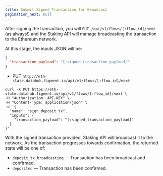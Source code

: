 ```yaml
---
title: Submit Signed Transaction for Broadcast
pagination_next: null
---
```


After signing the transaction, you will `PUT /api/v1/flows/[:flow_id]/next` (as always!) and the Staking API will manage broadcasting the transaction to the Ethereum network.

At this stage, the inputs JSON will be:

```json
{
  "transaction_payload": "[:signed_transaction_payload]"
}
```

- PUT `http://eth-slate.datahub.figment.io/api/v1/flows/[:flow_id]/next`

```text
curl -X PUT https://eth-slate.datahub.figment.io/api/v1/flows/[:flow_id]/next \
-H "Authorization: API-KEY" \
-H "Content-Type: application/json" \
-d '{
  "name": "sign_deposit_tx",
  "inputs": {
    "transaction_payload": "[:signed_transaction_payload]"
  }
}'
```

With the signed transaction provided, Staking API will broadcast it to the network. As the transaction progresses towards confirmation, the returned state will be one of:

- `deposit_tx_broadcasting` — Transaction has been broadcast and confirmed.
- `deposited` — Transaction has been confirmed.
